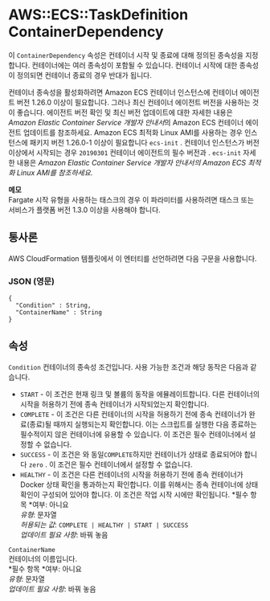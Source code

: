 # AWS::ECS::TaskDefinition ContainerDependency

이 `ContainerDependency` 속성은 컨테이너 시작 및 종료에 대해 정의된 종속성을 지정합니다. 컨테이너에는 여러 종속성이 포함될 수 있습니다. 컨테이너 시작에 대한 종속성이 정의되면 컨테이너 종료의 경우 반대가 됩니다.

컨테이너 종속성을 활성화하려면 Amazon ECS 컨테이너 인스턴스에 컨테이너 에이전트 버전 1.26.0 이상이 필요합니다. 그러나 최신 컨테이너 에이전트 버전을 사용하는 것이 좋습니다. 에이전트 버전 확인 및 최신 버전 업데이트에 대한 자세한 내용은 *Amazon Elastic Container Service 개발자 안내서*의 Amazon ECS 컨테이너 에이전트 업데이트를 참조하세요. Amazon ECS 최적화 Linux AMI를 사용하는 경우 인스턴스에 패키지 버전 1.26.0-1 이상이 필요합니다 `ecs-init` . 컨테이너 인스턴스가 버전 이상에서 시작되는 경우 `20190301` 컨테이너 에이전트의 필수 버전과 . `ecs-init` 자세한 내용은 _Amazon Elastic Container Service 개발자 안내서의 Amazon ECS 최적화 Linux AMI를 참조하세요_.

**메모**  
Fargate 시작 유형을 사용하는 태스크의 경우 이 파라미터를 사용하려면 태스크 또는 서비스가 플랫폼 버전 1.3.0 이상을 사용해야 합니다.

## 통사론

AWS CloudFormation 템플릿에서 이 엔터티를 선언하려면 다음 구문을 사용합니다.

### JSON (영문)

```
{
  "Condition" : String,
  "ContainerName" : String
}
```

## 속성

`Condition` 컨테이너의 종속성 조건입니다. 사용 가능한 조건과 해당 동작은 다음과 같습니다.

- `START` - 이 조건은 현재 링크 및 볼륨의 동작을 에뮬레이트합니다. 다른 컨테이너의 시작을 허용하기 전에 종속 컨테이너가 시작되었는지 확인합니다.
- `COMPLETE` - 이 조건은 다른 컨테이너의 시작을 허용하기 전에 종속 컨테이너가 완료(종료)될 때까지 실행되는지 확인합니다. 이는 스크립트를 실행한 다음 종료하는 필수적이지 않은 컨테이너에 유용할 수 있습니다. 이 조건은 필수 컨테이너에서 설정할 수 없습니다.
- `SUCCESS` - 이 조건은 와 동일`COMPLETE`하지만 컨테이너가 상태로 종료되어야 합니다 `zero` . 이 조건은 필수 컨테이너에서 설정할 수 없습니다.
- `HEALTHY` - 이 조건은 다른 컨테이너의 시작을 허용하기 전에 종속 컨테이너가 Docker 상태 확인을 통과하는지 확인합니다. 이를 위해서는 종속 컨테이너에 상태 확인이 구성되어 있어야 합니다. 이 조건은 작업 시작 시에만 확인됩니다.
  *필수 항목 *여부: 아니요  
  _유형_: 문자열  
  _허용되는 값_: `COMPLETE | HEALTHY | START | SUCCESS`  
  _업데이트 필요 사항_: 바꿔 놓음

`ContainerName`  
컨테이너의 이름입니다.  
*필수 항목 *여부: 아니요  
_유형_: 문자열  
_업데이트 필요 사항_: 바꿔 놓음
